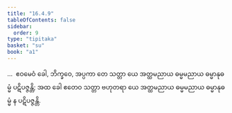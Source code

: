 ```yaml
---
title: "16.4.9"
tableOfContents: false
sidebar:
  order: 9
type: "tipitaka"
basket: "su"
book: "a1"
---
```



<DynamicBreadcrumb />

<Division number="330" book="a1" e="ch" v="15" p="38">

<Paragraph number="421" book="a1">
…  ဧဝမေဝံ ခေါ, ဘိက္ခဝေ, အပ္ပကာ တေ သတ္တာ ယေ အတ္ထမညာယ ဓမ္မမညာယ ဓမ္မာနုဓမ္မံ ပဋိပဇ္ဇန္တိ; အထ ခေါ ဧတေဝ သတ္တာ ဗဟုတရာ ယေ အတ္ထမညာယ ဓမ္မမညာယ ဓမ္မာနုဓမ္မံ န ပဋိပဇ္ဇန္တိ.
</Paragraph>
</Division>